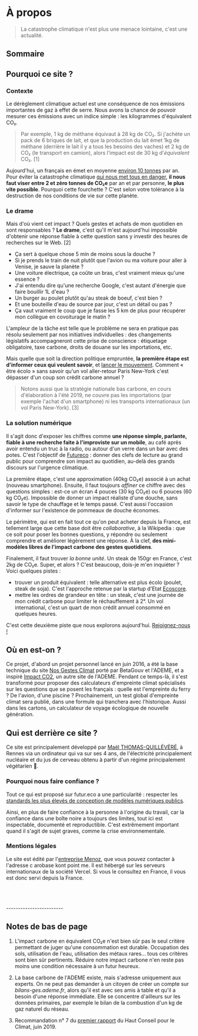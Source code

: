 # À propos

> La catastrophe climatique n'est plus une menace lointaine, c'est une actualité.

## Sommaire

## Pourquoi ce site ?

### Contexte

Le dérèglement climatique actuel est une conséquence de nos émissions importantes de gaz à effet de serre. Nous avons la chance de pouvoir mesurer ces émissions avec un indice simple : les kilogrammes d'équivalent CO₂.

> Par exemple, 1 kg de méthane équivaut à 28 kg de CO₂. Si j'achète un pack de 6 briques de lait, et que la production du lait émet 1kg de méthane (derrière le lait il y a tous les besoins des vaches) et 2 kg de CO₂ (le transport en camion), alors l'impact est de 30 kg d'_équivalent_ CO₂. [1]

Aujourd'hui, un français en émet en moyenne [environ 10 tonnes](http://ravijen.fr/?p=440) par an. Pour éviter la catastrophe climatique [qui nous met tous en danger](https://www.theguardian.com/environment/2019/feb/02/the-devastation-of-human-life-is-in-view-what-a-burning-world-tells-us-about-climate-change-global-warming), **il nous faut viser entre 2 et zéro tonnes de CO₂e** par an et par personne, **le plus vite possible**. Pourquoi cette fourchette ? C'est selon votre tolérance à la destruction de nos conditions de vie sur cette planète.

### Le drame

Mais d'où vient cet impact ? Quels gestes et achats de mon quotidien en sont responsables ? **Le drame**, c'est qu'il m'est aujourd'hui impossible d'obtenir une réponse fiable à cette question sans y investir des heures de recherches sur le Web. [2]

- Ça sert à quelque chose 5 min de moins sous la douche ?
- Si je prends le train de nuit plutôt que l'avion ou ma voiture pour aller à Venise, je sauve la planète ?
- Une voiture électrique, ça coûte un bras, c'est vraiment mieux qu'une essence ?
- J'ai entendu dire qu'une recherche Google, c'est autant d'énergie que faire bouillir 1L d'eau ?
- Un burger au poulet plutôt qu'au steak de boeuf, c'est bien ?
- Et une bouteille d'eau de source par jour, c'est un détail ou pas ?
- Ça vaut vraiment le coup que je fasse les 5 km de plus pour récupérer mon collègue en covoiturage le matin ?

L'ampleur de la tâche est telle que le problème ne sera en pratique pas résolu seulement par nos initiatives individuelles : des changements législatifs accompagneront cette prise de conscience : étiquetage obligatoire, taxe carbone, droits de douane sur les importations, etc.

Mais quelle que soit la direction politique empruntée, **la première étape est d'informer ceux qui veulent savoir**, et [lancer le mouvement](https://kont.me/éloge-décroissance-individuelle). Comment « être écolo » sans savoir qu'un vol aller-retour Paris New-York c'est dépasser d'un coup son crédit carbone annuel ?

> Notons aussi que la stratégie nationale bas carbone, en cours d'élaboration à l'été 2019, ne couvre pas les importations (par exemple l'achat d'un smartphone) ni les transports internationaux (un vol Paris New-York). [3]

### La solution numérique

Il s'agit donc d'exposer les chiffres comme **une réponse simple, parlante, fiable à une recherche faite à l'improviste sur un mobile**, au café après avoir entendu un truc à la radio, ou autour d'un verre dans un bar avec des potes. C'est l'objectif de [Futureco](https://futur.eco) : donner des clefs de lecture au grand public pour comprendre son impact au quotidien, au-delà des grands discours sur l'urgence climatique.

La première étape, c'est une approximation (40kg CO₂e) associé à un achat (nouveau smartphone). Ensuite, il faut toujours _affiner_ ce chiffre avec des questions simples : est-ce un écran 4 pouces (30 kg CO₂e) ou 6 pouces (60 kg CO₂e). Impossible de donner un impact réaliste d'une douche, sans savoir le type de chauffage et le temps passé. C'est aussi l'occasion d'informer sur l'existence de pommeaux de douche économes.

Le périmètre, qui est en fait tout ce qu'on peut acheter depuis la France, est tellement large que cette base doit être _collaborative_, à la Wikipedia : que ce soit pour poser les bonnes questions, y répondre ou seulement comprendre et améliorer légèrement une réponse. À la clef, **des mini-modèles libres de l'impact carbone des gestes quotidiens**.

Finalement, il faut trouver _la bonne unité_. Un steak de 150gr en France, c'est 2kg de CO₂e. Super, et alors ? C'est beaucoup, dois-je m'en inquiéter ? Voici quelques pistes :

-   trouver un produit équivalent : telle alternative est plus écolo (poulet, steak de soja). C'est l'approche retenue par la startup d'Etat [Ecoscore](https://beta.gouv.fr/startups/ecoscore.html).
-   mettre les ordres de grandeur en tête : un steak, c'est une journée de mon crédit carbone pour limiter le réchauffement à 2°. Un vol international, c'est un quart de mon crédit annuel consommé en quelques heures.

C'est cette deuxième piste que nous explorons aujourd'hui. [Rejoignez-nous !](https://matrix.to/#/#futureco:matrix.org)

## Où en est-on ?

Ce projet, d'abord un projet personnel lancé en juin 2016, a été la base technique du site [Nos Gestes Climat](https://nosgestesclimat.fr) porté par BetaGouv et l'ADEME, et a inspiré [Impact CO2](https://impactco2.fr), un autre site de l'ADEME. Pendant ce temps-là, il s'est transformé pour proposer des calculateurs d'empreinte climat spécialisés sur les questions que se posent les français : quelle est l'empreinte du ferry ? De l'avion, d'une piscine ? Prochainement, un test global d'empreinte climat sera publié, dans une formule qui tranchera avec l'historique. Aussi dans les cartons, un calculateur de voyage écologique de nouvelle génération.

## Qui est derrière ce site ?

Ce site est principalement développé par <a href="https://kont.me">Maël THOMAS-QUILLÉVÉRÉ</a>, à Rennes via un ordinateur qui va sur ses 4 ans, de l'électricité principalement nucléaire et du jus de cerveau obtenu à partir d'un régime principalement végétarien 🥞. 


### Pourquoi nous faire confiance ? 

Tout ce qui est proposé sur futur.eco a une particularité : respecter les [standards les plus élevés de conception de modèles numériques publics](https://publi.codes/docs/pourquoi-publicodes/standard-modeles-ouverts). 

Ainsi, en plus de faire confiance à la personne à l'origine du travail, car la confiance dans une boîte noire a toujours des limites, tout ici est inspectable, documenté et reproductible. C'est extrêmement important quand il s'agit de sujet graves, comme la crise environnementale.

### Mentions légales

Le site est édité par l'[entreprise Menoz](https://annuaire-entreprises.data.gouv.fr/entreprise/834364291), que vous pouvez contacter à l'adresse c arobase kont point me. Il est hébergé sur les serveurs internationaux de la société Vercel. Si vous le consultez en France, il vous est donc servi depuis la France.

<br/>
<br/>
<br/>
------------------------

## Notes de bas de page

1. L'impact carbone en équivalent CO₂e n'est bien sûr pas le seul critère permettant de juger qu'une consommation est durable. Occupation des sols, utilisation de l'eau, utilisation des métaux rares... tous ces critères sont bien sûr pertinents. Réduire notre impact carbone n'en reste pas moins une condition nécessaire à un futur heureux.

2. La base carbone de l'ADEME existe, mais s'adresse uniquement aux experts. On ne peut pas demander à un citoyen de créer un compte sur _bilans-ges.ademe.fr_, alors qu'il est avec ses amis à table et qu'il a besoin d'une réponse immédiate. Elle se concentre d'ailleurs sur les données primaires, par exemple le bilan de la combustion d'un kg de gaz naturel du réseau.

3. Recommandation n° 7 du [premier rapport](https://www.hautconseilclimat.fr/wp-content/uploads/2019/06/hcc_rapport_annuel_2019.pdf) du Haut Conseil pour le Climat, juin 2019.
